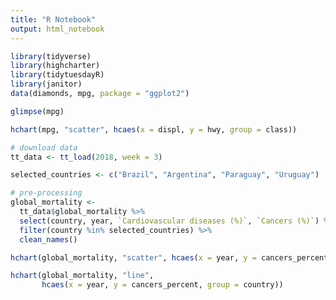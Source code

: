 ```yaml
---
title: "R Notebook"
output: html_notebook
---
```


```r
library(tidyverse)
library(highcharter)
library(tidytuesdayR)
library(janitor)
data(diamonds, mpg, package = "ggplot2")
```


```r
glimpse(mpg)
```




```r
hchart(mpg, "scatter", hcaes(x = displ, y = hwy, group = class))
```












```r
# download data
tt_data <- tt_load(2018, week = 3)

selected_countries <- c("Brazil", "Argentina", "Paraguay", "Uruguay")

# pre-processing
global_mortality <-
  tt_data$global_mortality %>%
  select(country, year, `Cardiovascular diseases (%)`, `Cancers (%)`) %>%
  filter(country %in% selected_countries) %>%
  clean_names()
```

```r
hchart(global_mortality, "scatter", hcaes(x = year, y = cancers_percent, group = country))
```



```r
hchart(global_mortality, "line",
       hcaes(x = year, y = cancers_percent, group = country))
```

